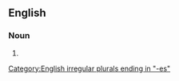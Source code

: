 ==English==

===Noun===
{{head|en|noun form}}

# {{plural of|major axis|lang=en}}

[[Category:English irregular plurals ending in "-es"]]